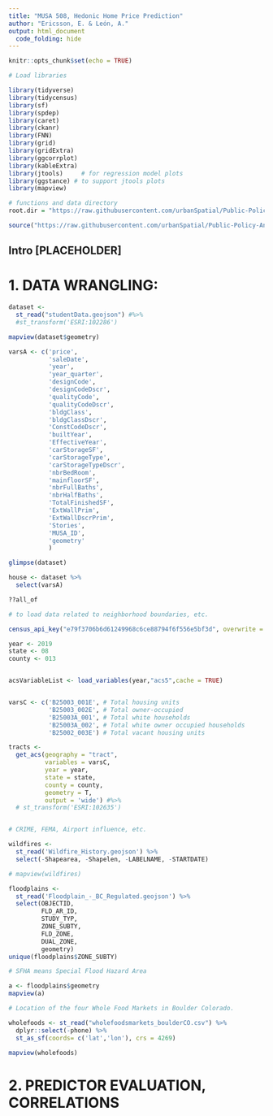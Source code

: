 ```yaml
---
title: "MUSA 508, Hedonic Home Price Prediction"
author: "Ericsson, E. & León, A."
output: html_document
  code_folding: hide
---
```


```r
knitr::opts_chunk$set(echo = TRUE)

# Load libraries

library(tidyverse)
library(tidycensus)
library(sf)
library(spdep)
library(caret)
library(ckanr)
library(FNN)
library(grid)
library(gridExtra)
library(ggcorrplot)
library(kableExtra)
library(jtools)     # for regression model plots
library(ggstance) # to support jtools plots
library(mapview)

# functions and data directory
root.dir = "https://raw.githubusercontent.com/urbanSpatial/Public-Policy-Analytics-Landing/master/DATA/"

source("https://raw.githubusercontent.com/urbanSpatial/Public-Policy-Analytics-Landing/master/functions.r")
```

## Intro [PLACEHOLDER]



# 1. DATA WRANGLING: 

```r

dataset <- 
  st_read("studentData.geojson") #%>%
  #st_transform('ESRI:102286')

mapview(dataset$geometry)

varsA <- c('price',
           'saleDate',
           'year',
           'year_quarter',
           'designCode',
           'designCodeDscr',
           'qualityCode',
           'qualityCodeDscr',
           'bldgClass',
           'bldgClassDscr',
           'ConstCodeDscr',
           'builtYear',
           'EffectiveYear',
           'carStorageSF',
           'carStorageType',
           'carStorageTypeDscr',
           'nbrBedRoom',
           'mainfloorSF',
           'nbrFullBaths',
           'nbrHalfBaths',
           'TotalFinishedSF',
           'ExtWallPrim',
           'ExtWallDscrPrim',
           'Stories',
           'MUSA_ID',
           'geometry'
           )

glimpse(dataset)

house <- dataset %>%
  select(varsA)

??all_of


```



```r

# to load data related to neighborhood boundaries, etc.


```



```r

census_api_key("e79f3706b6d61249968c6ce88794f6f556e5bf3d", overwrite = TRUE)

year <- 2019
state <- 08
county <- 013 


acsVariableList <- load_variables(year,"acs5",cache = TRUE)


varsC <- c('B25003_001E', # Total housing units
           'B25003_002E', # Total owner-occupied
           'B25003A_001', # Total white households
           'B25003A_002', # Total white owner occupied households
           'B25002_003E') # Total vacant housing units

tracts <- 
  get_acs(geography = "tract",
          variables = varsC,
          year = year,
          state = state,
          county = county,
          geometry = T,
          output = 'wide') #%>%
  # st_transform('ESRI:102635')



```


```r

# CRIME, FEMA, Airport influence, etc.

wildfires <-
  st_read('Wildfire_History.geojson') %>%
  select(-Shapearea, -Shapelen, -LABELNAME, -STARTDATE)

# mapview(wildfires)

floodplains <- 
  st_read('Floodplain_-_BC_Regulated.geojson') %>%
  select(OBJECTID,
         FLD_AR_ID,
         STUDY_TYP,
         ZONE_SUBTY,
         FLD_ZONE,
         DUAL_ZONE,
         geometry)
unique(floodplains$ZONE_SUBTY)

# SFHA means Special Flood Hazard Area

a <- floodplains$geometry
mapview(a)

```



```r

# Location of the four Whole Food Markets in Boulder Colorado.

wholefoods <- st_read("wholefoodsmarkets_boulderCO.csv") %>%
  dplyr::select(-phone) %>%
  st_as_sf(coords= c('lat','lon'), crs = 4269)

mapview(wholefoods)

```

# 2. PREDICTOR EVALUATION, CORRELATIONS

```r


```


